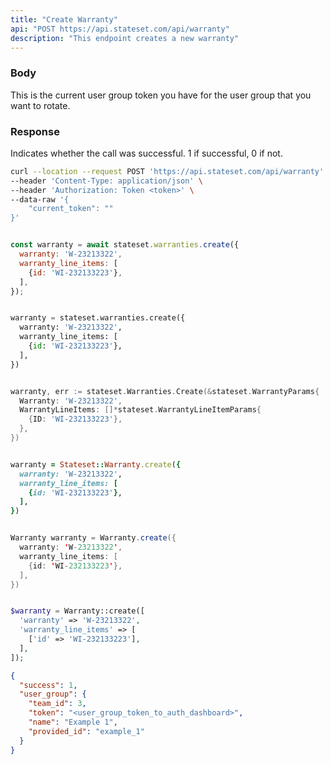 ```yaml
---
title: "Create Warranty"
api: "POST https://api.stateset.com/api/warranty"
description: "This endpoint creates a new warranty"
---
```


### Body

<ParamField body="current_token" type="string">
  This is the current user group token you have for the user group that you want
  to rotate.
</ParamField>

### Response

<ResponseField name="success" type="number">
  Indicates whether the call was successful. 1 if successful, 0 if not.
</ResponseField>

<RequestExample>

```bash Example Request
curl --location --request POST 'https://api.stateset.com/api/warranty' \
--header 'Content-Type: application/json' \
--header 'Authorization: Token <token>' \
--data-raw '{
    "current_token": ""
}'
```

```js Node.js

const warranty = await stateset.warranties.create({
  warranty: 'W-23213322',
  warranty_line_items: [
    {id: 'WI-232133223'},
  ],
});

```

```py Python

warranty = stateset.warranties.create({
  warranty: 'W-23213322',
  warranty_line_items: [
    {id: 'WI-232133223'},
  ],
})

```

```go Golang

warranty, err := stateset.Warranties.Create(&stateset.WarrantyParams{
  Warranty: 'W-23213322',
  WarrantyLineItems: []*stateset.WarrantyLineItemParams{
    {ID: 'WI-232133223'},
  },
})

```

```rb Ruby

warranty = Stateset::Warranty.create({
  warranty: 'W-23213322',
  warranty_line_items: [
    {id: 'WI-232133223'},
  ],
})

```

```java Java

Warranty warranty = Warranty.create({
  warranty: 'W-23213322',
  warranty_line_items: [
    {id: 'WI-232133223'},
  ],
})

```

```php PHP

$warranty = Warranty::create([
  'warranty' => 'W-23213322',
  'warranty_line_items' => [
    ['id' => 'WI-232133223'],
  ],
]);

```



</RequestExample>

<ResponseExample>

```json Response
{
  "success": 1,
  "user_group": {
    "team_id": 3,
    "token": "<user_group_token_to_auth_dashboard>",
    "name": "Example 1",
    "provided_id": "example_1"
  }
}
```

</ResponseExample>
